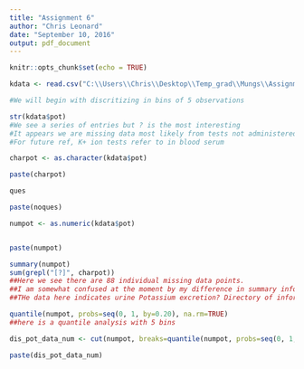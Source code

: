 ```yaml
---
title: "Assignment 6"
author: "Chris Leonard"
date: "September 10, 2016"
output: pdf_document
---
```


```r
knitr::opts_chunk$set(echo = TRUE)

kdata <- read.csv("C:\\Users\\Chris\\Desktop\\Temp_grad\\Mungs\\Assignment6_7\\chronic_kidney_disease.csv", header = TRUE)

#We will begin with discritizing in bins of 5 observations

str(kdata$pot)
#We see a series of entries but ? is the most interesting
#It appears we are missing data most likely from tests not administered
#For future ref, K+ ion tests refer to in blood serum 

charpot <- as.character(kdata$pot)

paste(charpot)

ques

paste(noques)

numpot <- as.numeric(kdata$pot)


paste(numpot)

summary(numpot)
sum(grepl("[?]", charpot))
##Here we see there are 88 individual missing data points. 
##I am somewhat confused at the moment by my difference in summary information.
##THe data here indicates urine Potassium excretion? Directory of information does ##not state what kind of potassium test is being undertaken

quantile(numpot, probs=seq(0, 1, by=0.20), na.rm=TRUE)
##here is a quantile analysis with 5 bins

dis_pot_data_num <- cut(numpot, breaks=quantile(numpot, probs=seq(0, 1, by=0.20), na.rm=TRUE), include.lowest=TRUE)

paste(dis_pot_data_num)


```
